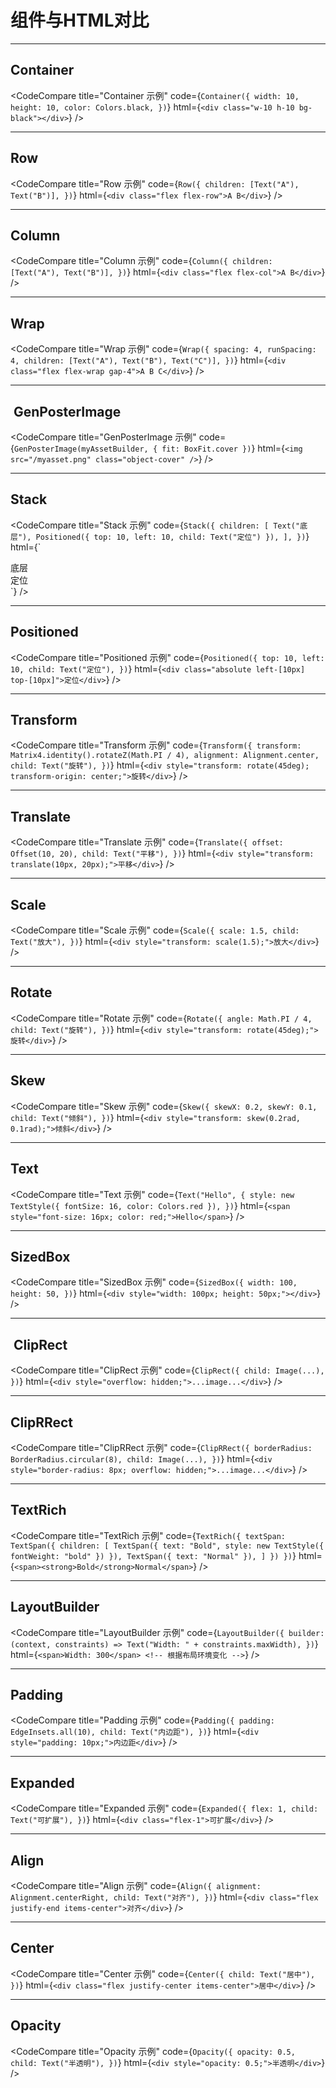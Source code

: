
# 组件与HTML对比

---

## Container

<CodeCompare
  title="Container 示例"
  code={`Container({
  width: 10,
  height: 10,
  color: Colors.black,
})`}
  html={`<div class="w-10 h-10 bg-black"></div>`}
/>

---

## Row

<CodeCompare
  title="Row 示例"
  code={`Row({
  children: [Text("A"), Text("B")],
})`}
  html={`<div class="flex flex-row">A B</div>`}
/>

---

## Column

<CodeCompare
  title="Column 示例"
  code={`Column({
  children: [Text("A"), Text("B")],
})`}
  html={`<div class="flex flex-col">A B</div>`}
/>

---

## Wrap

<CodeCompare
  title="Wrap 示例"
  code={`Wrap({
  spacing: 4,
  runSpacing: 4,
  children: [Text("A"), Text("B"), Text("C")],
})`}
  html={`<div class="flex flex-wrap gap-4">A B C</div>`}
/>

---

## ️ GenPosterImage

<CodeCompare
  title="GenPosterImage 示例"
  code={`GenPosterImage(myAssetBuilder, {
  fit: BoxFit.cover
})`}
  html={`<img src="/myasset.png" class="object-cover" />`}
/>

---

## Stack

<CodeCompare
  title="Stack 示例"
  code={`Stack({
  children: [
    Text("底层"),
    Positioned({ top: 10, left: 10, child: Text("定位") }),
  ],
})`}
  html={`<div class="relative">
  <div>底层</div>
  <div class="absolute left-[10px] top-[10px]">定位</div>
</div>`}
/>

---

## Positioned

<CodeCompare
  title="Positioned 示例"
  code={`Positioned({
  top: 10,
  left: 10,
  child: Text("定位"),
})`}
  html={`<div class="absolute left-[10px] top-[10px]">定位</div>`}
/>

---

## Transform

<CodeCompare
  title="Transform 示例"
  code={`Transform({
  transform: Matrix4.identity().rotateZ(Math.PI / 4),
  alignment: Alignment.center,
  child: Text("旋转"),
})`}
  html={`<div style="transform: rotate(45deg); transform-origin: center;">旋转</div>`}
/>

---

##  Translate

<CodeCompare
  title="Translate 示例"
  code={`Translate({
  offset: Offset(10, 20),
  child: Text("平移"),
})`}
  html={`<div style="transform: translate(10px, 20px);">平移</div>`}
/>

---

## Scale

<CodeCompare
  title="Scale 示例"
  code={`Scale({
  scale: 1.5,
  child: Text("放大"),
})`}
  html={`<div style="transform: scale(1.5);">放大</div>`}
/>

---

## Rotate

<CodeCompare
  title="Rotate 示例"
  code={`Rotate({
  angle: Math.PI / 4,
  child: Text("旋转"),
})`}
  html={`<div style="transform: rotate(45deg);">旋转</div>`}
/>

---

## Skew

<CodeCompare
  title="Skew 示例"
  code={`Skew({
  skewX: 0.2,
  skewY: 0.1,
  child: Text("倾斜"),
})`}
  html={`<div style="transform: skew(0.2rad, 0.1rad);">倾斜</div>`}
/>

---

## Text

<CodeCompare
  title="Text 示例"
  code={`Text("Hello", {
  style: new TextStyle({ fontSize: 16, color: Colors.red }),
})`}
  html={`<span style="font-size: 16px; color: red;">Hello</span>`}
/>

---

## SizedBox

<CodeCompare
  title="SizedBox 示例"
  code={`SizedBox({
  width: 100,
  height: 50,
})`}
  html={`<div style="width: 100px; height: 50px;"></div>`}
/>

---

## ️ ClipRect 

<CodeCompare
  title="ClipRect 示例"
  code={`ClipRect({
  child: Image(...),
})`}
  html={`<div style="overflow: hidden;">...image...</div>`}
/>

---

## ClipRRect

<CodeCompare
  title="ClipRRect 示例"
  code={`ClipRRect({
  borderRadius: BorderRadius.circular(8),
  child: Image(...),
})`}
  html={`<div style="border-radius: 8px; overflow: hidden;">...image...</div>`}
/>

---

## TextRich

<CodeCompare
  title="TextRich 示例"
  code={`TextRich({
  textSpan: TextSpan({
    children: [
      TextSpan({ text: "Bold", style: new TextStyle({ fontWeight: "bold" }) }),
      TextSpan({ text: "Normal" }),
    ]
  })
})`}
  html={`<span><strong>Bold</strong>Normal</span>`}
/>

---

## LayoutBuilder

<CodeCompare
  title="LayoutBuilder 示例"
  code={`LayoutBuilder({
  builder: (context, constraints) => Text("Width: " + constraints.maxWidth),
})`}
  html={`<span>Width: 300</span> <!-- 根据布局环境变化 -->`}
/>

---

## Padding

<CodeCompare
  title="Padding 示例"
  code={`Padding({
  padding: EdgeInsets.all(10),
  child: Text("内边距"),
})`}
  html={`<div style="padding: 10px;">内边距</div>`}
/>

---

## Expanded

<CodeCompare
  title="Expanded 示例"
  code={`Expanded({
  flex: 1,
  child: Text("可扩展"),
})`}
  html={`<div class="flex-1">可扩展</div>`}
/>

---

## Align

<CodeCompare
  title="Align 示例"
  code={`Align({
  alignment: Alignment.centerRight,
  child: Text("对齐"),
})`}
  html={`<div class="flex justify-end items-center">对齐</div>`}
/>

---

## Center

<CodeCompare
  title="Center 示例"
  code={`Center({
  child: Text("居中"),
})`}
  html={`<div class="flex justify-center items-center">居中</div>`}
/>

---

## Opacity

<CodeCompare
  title="Opacity 示例"
  code={`Opacity({
  opacity: 0.5,
  child: Text("半透明"),
})`}
  html={`<div style="opacity: 0.5;">半透明</div>`}
/>
